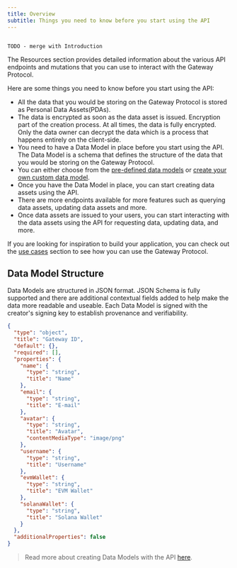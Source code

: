 ```yaml
---
title: Overview
subtitle: Things you need to know before you start using the API
---
```


```

TODO - merge with Introduction

```

The Resources section provides detailed information about the various API endpoints and mutations that you can use to interact with the Gateway Protocol.

Here are some things you need to know before you start using the API:

- All the data that you would be storing on the Gateway Protocol is stored as Personal Data Assets(PDAs).
- The data is encrypted as soon as the data asset is issued. Encryption part of the creation process. At all times, the data is fully encrypted. Only the data owner can decrypt the data which is a process that happens entirely on the client-side.
- You need to have a Data Model in place before you start using the API. The Data Model is a schema that defines the structure of the data that you would be storing on the Gateway Protocol.
- You can either choose from the [pre-defined data models](https://gateway.tech/explorer/data-models) or [create your own custom data model](/developer-guide/api-reference/data-models/create-data-model).
- Once you have the Data Model in place, you can start creating data assets using the API.
- There are more endpoints available for more features such as querying data assets, updating data assets and more.
- Once data assets are issued to your users, you can start interacting with the data assets using the API for requesting data, updating data, and more.

If you are looking for inspiration to build your application, you can check out the [use cases](/usecases/) section to see how you can use the Gateway Protocol.

## Data Model Structure

Data Models are structured in JSON format. JSON Schema is fully supported and there are additional contextual fields added to help make the data more readable and useable. Each Data Model is signed with the creator's signing key to establish provenance and verifiability.

```json
{
  "type": "object",
  "title": "Gateway ID",
  "default": {},
  "required": [],
  "properties": {
    "name": {
      "type": "string",
      "title": "Name"
    },
    "email": {
      "type": "string",
      "title": "E-mail"
    },
    "avatar": {
      "type": "string",
      "title": "Avatar",
      "contentMediaType": "image/png"
    },
    "username": {
      "type": "string",
      "title": "Username"
    },
    "evmWallet": {
      "type": "string",
      "title": "EVM Wallet"
    },
    "solanaWallet": {
      "type": "string",
      "title": "Solana Wallet"
    }
  },
  "additionalProperties": false
}
```

> Read more about creating Data Models with the API [here](/developer-guide/api-reference/data-models/create-data-model).
